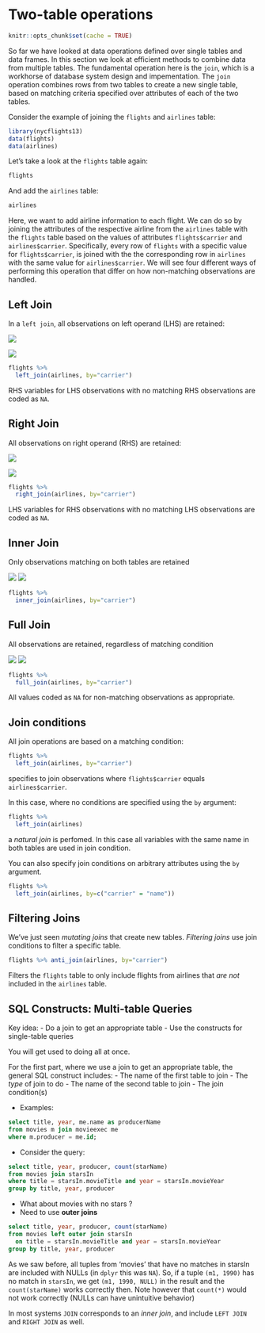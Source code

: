 # Two-table operations

```r
knitr::opts_chunk$set(cache = TRUE)
```

So far we have looked at data operations defined over single tables and data frames. In this section we look at efficient methods to combine data from multiple tables. The fundamental operation here is the `join`, which is a workhorse of database system design and impementation. The `join` operation combines rows from two tables to create a new single table, based on matching criteria specified over attributes of each of the two tables. 

Consider the example of joining the `flights` and `airlines` table:

```r
library(nycflights13)
data(flights)
data(airlines)
```

Let's take a look at the `flights` table again:

```r
flights
```

And add the `airlines` table:

```r
airlines
```

Here, we want to add airline information to each flight. We can do so by joining the attributes of the respective airline from the `airlines` table with the `flights` table based on the values of attributes `flights$carrier` and `airlines$carrier`. 
Specifically, every row of `flights` with a specific value for `flights$carrier`, is joined with the the corresponding row in `airlines` with the same value for `airlines$carrier`. We will see four different ways of performing this operation that differ on how non-matching observations are handled.

## Left Join 

In a `left join`, all observations on left operand (LHS) are retained:

![](img/join_lhs.png)

![](img/left_join.png)

```r
flights %>%
  left_join(airlines, by="carrier")
```

RHS variables for LHS observations with no matching RHS observations are coded as `NA`.

##  Right Join

All observations on right operand (RHS) are retained:

![](img/join_lhs.png)

![](img/right_join.png)

```r
flights %>%
  right_join(airlines, by="carrier")
```

LHS variables for RHS observations with no matching LHS observations are coded as `NA`.

## Inner Join

Only observations matching on both tables are retained

![](img/join_lhs.png)
![](img/inner_join.png)

```r
flights %>%
  inner_join(airlines, by="carrier")
```



## Full Join 

All observations are retained, regardless of matching condition

![](img/join_lhs.png)
![](img/full_join.png)

```r
flights %>%
  full_join(airlines, by="carrier")
```

All values coded as `NA` for non-matching observations as appropriate.

## Join conditions

All join operations are based on a matching condition:

```r
flights %>%
  left_join(airlines, by="carrier")
```

specifies to join observations where `flights$carrier` equals `airlines$carrier`.


In this case, where no conditions are specified using the `by` argument:

```r
flights %>%
  left_join(airlines)
```

a *natural join* is perfomed. In this case all variables with the same name in both tables are used in join condition.

You can also specify join conditions on arbitrary attributes using the `by` argument.

```r
flights %>%
  left_join(airlines, by=c("carrier" = "name"))
```


## Filtering Joins

We've just seen *mutating joins* that create new tables. *Filtering joins* use join conditions to filter a specific table.

```r
flights %>% anti_join(airlines, by="carrier")
```

Filters the `flights` table to only include flights from airlines that
*are not* included in the `airlines` table.

## SQL Constructs: Multi-table Queries

Key idea: 
    - Do a join to get an appropriate table
    - Use the constructs for single-table queries

You will get used to doing all at once.

For the first part, where we use a join to get an appropriate table, the general SQL construct includes:
  - The name of the first table to join
  - The _type_ of join to do
  - The name of the second table to join
  - The join condition(s)
  
- Examples:

```sql
select title, year, me.name as producerName 
from movies m join movieexec me
where m.producer = me.id;
```

- Consider the query:

```sql
select title, year, producer, count(starName) 
from movies join starsIn
where title = starsIn.movieTitle and year = starsIn.movieYear
group by title, year, producer
```
     
- What about movies with no stars ? 
- Need to use **outer joins**


```sql
select title, year, producer, count(starName) 
from movies left outer join starsIn
  on title = starsIn.movieTitle and year = starsIn.movieYear
group by title, year, producer
```

As we saw before, all tuples from 'movies' that have no matches in starsIn are included with NULLs (in `dplyr` this was `NA`).
So, if a tuple `(m1, 1990)` has no match in `starsIn`, we get `(m1, 1990, NULL)` in the result and the `count(starName)` works correctly then. Note however that `count(*)` would not work correctly (NULLs can have unintuitive behavior)

In most systems `JOIN` corresponds to an _inner join_, and include `LEFT JOIN` and `RIGHT JOIN` as well.
